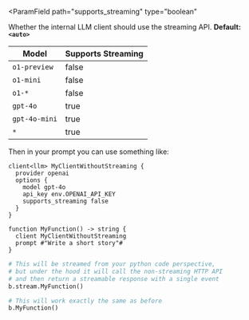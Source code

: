 <ParamField
  path="supports_streaming"
  type="boolean"
>
  Whether the internal LLM client should use the streaming API. **Default: `<auto>`**

  | Model | Supports Streaming |
  | --- | --- |
  | `o1-preview` | false |
  | `o1-mini` | false |
  | `o1-*` | false |
  | `gpt-4o` | true |
  | `gpt-4o-mini` | true |
  | `*` | true |

  Then in your prompt you can use something like:
  ```baml
  client<llm> MyClientWithoutStreaming {
    provider openai
    options {
      model gpt-4o
      api_key env.OPENAI_API_KEY
      supports_streaming false 
    }
  }

  function MyFunction() -> string {
    client MyClientWithoutStreaming
    prompt #"Write a short story"#
  }
  ```

  ```python
  # This will be streamed from your python code perspective, 
  # but under the hood it will call the non-streaming HTTP API
  # and then return a streamable response with a single event
  b.stream.MyFunction()

  # This will work exactly the same as before
  b.MyFunction()
  ```

</ParamField>